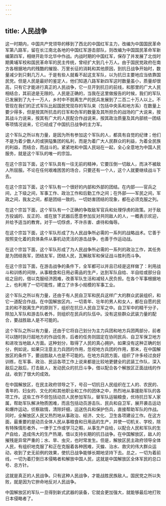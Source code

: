```yaml
---
---
---
```

title: 人民战争
---




这一时期内，中国共产党领导的移到了西北的中国红军主力，改编为中国国民革命军第八路军，留在长江南北各地的中国红军游击部队，则改编为中国国民革命军新编第四军，相继开赴华北华中作战。内战时期的中国红军，保存了并发展了北伐时期黄埔军校和国民革命军的民主传统，曾经扩大到几十万人。由于国民党政府在南方各根据地内的残酷的摧毁、万里长征的消耗和其他原因，到抗日战争开始时，数量减少到只剩几万人。于是有些人就看不起这支军队，以为抗日主要地应当依靠国民党。但是人民是最好的鉴定人，他们知道八路军新四军这时数量虽小，质量却很高，只有它才能进行真正的人民战争，它一旦开到抗日的前线，和那里的广大人民相结合，其前途是无限的。人民是正确的，当我在这里做报告的时候，我们的军队已发展到了九十一万人，乡村中不脱离生产的民兵发展到了二百二十万人以上。不管现在我们的正式军队比起国民党现存的军队来（包括中央系和地方系）在数量上要少得多，但是按其所抗击的日军和伪军的数量及其所担负的战场的广大说来，按其战斗力说来，按其有广大的人民配合作战说来，按其政治质量及其内部统一团结等项情况说来，它已经成了中国抗日战争的主力军。

这个军队之所以有力量，是因为所有参加这个军队的人，都具有自觉的纪律；他们不是为着少数人的或狭隘集团的私利，而是为着广大人民群众的利益，为着全民族的利益，而结合，而战斗的。紧紧地和中国人民站在一起，全心全意地为中国人民服务，就是这个军队的唯一的宗旨。

在这个宗旨下面，这个军队具有一往无前的精神，它要压倒一切敌人，而决不被敌人所屈服。不论在任何艰难困苦的场合，只要还有一个人，这个人就要继续战斗下去。

在这个宗旨下面，这个军队有一个很好的内部和外部的团结。在内部——官兵之间，上下级之间，军事工作、政治工作和后勤工作之间；在外部——军民之间，军政之间，我友之间，都是团结一致的。一切妨害团结的现象，都在必须克服之列。

在这个宗旨下面，这个军队有一个正确的争取敌军官兵和处理俘虏的政策。对于敌方投诚的、反正的、或在放下武器后愿意参加反对共同敌人的人，一概表示欢迎，并给予适当的教育。对于一切俘虏，不许杀害、虐待和侮辱。

在这个宗旨下面，这个军队形成了为人民战争所必需的一系列的战略战术。它善于按照变化着的具体条件从事机动灵活的游击战争，也善于作运动战。

在这个宗旨下面，这个军队形成了为人民战争所必需的一系列的政治工作，其任务是为团结我军，团结友军，团结人民，瓦解敌军和保证战斗胜利而斗争。

在这个宗旨下面，在游击战争的条件下，全军都可以并且已经是这样做了：利用战斗和训练的间隙，从事粮食和日用必需品的生产，达到军队自给、半自给或部分自给之目的，借以克服经济困难，改善军队生活和减轻人民负担。在各个军事根据地上，也利用了一切可能性，建立了许多小规模的军事工业。

这个军队之所以有力量，还由于有人民自卫军和民兵这样广大的群众武装组织，和它一道配合作战。在中国解放区内，一切青年、壮年的男人和女人，都在自愿的民主的和不脱离生产的原则下，组织在抗日人民自卫军之中。自卫军中的精干分子，除加入军队和游击队者外，则组织在民兵的队伍中。没有这些群众武装力量的配合，要战胜敌人是不可能的。

这个军队之所以有力量，还由于它将自己划分为主力兵团和地方兵团两部分，前者可以随时执行超地方的作战任务，后者的任务则固定在协同民兵、自卫军保卫地方和进攻当地敌人方面。这种划分，取得了人民的真心拥护。如果没有这种正确的划分，例如说，如果只注意主力兵团的作用，忽视地方兵团的作用，那末，在中国解放区的条件下，要战胜敌人也是不可能的。在地方兵团方面，组织了许多经过良好训练，在军事、政治、民运各项工作上说来都是比较地更健全的武装工作队，深入敌后之敌后，打击敌人，发动民众的抗日斗争，借以配合各个解放区正面战线的作战，收到了很大的成效。

在中国解放区，在民主政府领导之下，号召一切抗日人民组织在工人的、农民的、青年的、妇女的、文化的和其他职业和工作的团体之中，热烈地从事援助军队的各项工作。这些工作不但包括动员人民参加军队，替军队运输粮食，优待抗日军人家属，帮助军队解决物质困难，而且包括动员游击队、民兵和自卫军，展开袭击运动和爆炸运动，侦察敌情，清除奸细，运送伤兵和保护伤兵，直接帮助军队的作战。同时，全解放区人民又热烈地从事政治、经济、文化、卫生各项建设工作。在这方面，最重要的是动员全体人民从事粮食和日用品的生产，并使一切机关、学校，除有特殊情形者外，一律于工作或学习之暇，从事生产自给，以配合人民和军队的生产自给，造成伟大的生产热潮，借以支持长期的抗日战争。在中国解放区，敌人的摧残是异常严重的；水、旱、虫灾，也时常发生。但是，解放区民主政府领导全体人民，有组织地克服了和正在克服着各种困难，灭蝗、治水、救灾的伟大群众运动，收到了史无前例的效果，使抗日战争能够长期地坚持下去。总之，一切为着前线，一切为着打倒日本侵略者和解放中国人民，这就是中国解放区全体军民的总口号、总方针。

这就是真正的人民战争。只有这种人民战争，才能战胜民族敌人。国民党之所以失败，就是因为它拚命地反对人民战争。

中国解放区的军队一旦得到新式武器的装备，它就会更加强大，就能够最后地打败日本侵略者了。